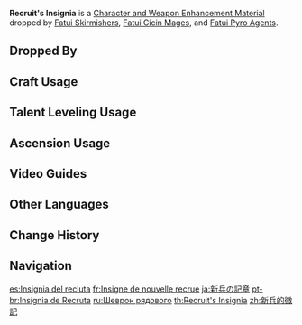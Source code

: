 {{Item Infobox
|id           = 112032
|image        = Item Recruit's Insignia.png
|type         = Character and Weapon Enhancement Materials
|group        = Fatui Insignia
|group2       = General Enemy Drops
|invCategory  = Character Development Items
|quality      = 1
|description  = An insignia to identify the recruits. Makes one wonder about what the ones joining the Fatui's war machine were thinking.
|source1      = Dropped by [[Fatui Skirmishers]]
|source2      = Dropped by [[Fatui Cicin Mages]]
|source3      = Dropped by [[Fatui Pyro Agent]]s
|source4      = 
|source5      = 
}}
'''Recruit's Insignia''' is a [[Character and Weapon Enhancement Material]] dropped by [[Fatui Skirmishers]], [[Fatui Cicin Mages]], and [[Fatui Pyro Agent]]s.

==Dropped By==
{{Dropped By}}

==Craft Usage==
{{Craft Usage}}

==Talent Leveling Usage==
{{Talent Leveling Usage}}

==Ascension Usage==
{{Ascension Usage}}

==Video Guides==
{{EVT
|video1   = https://youtu.be/EJurpBu3V_Y
|caption1 = Farm Guide (Mondstadt and Liyue)

|video2   = https://youtu.be/0G4DreFWa-g
|caption2 = Farm Guide (Mondstadt, Liyue and Inazuma)
}}

==Other Languages==
{{Other Languages
|en      = Recruit's Insignia
|zhs     = 新兵的徽记
|zhs_rm  = Xīnbīng de Huījì
|zht     = 新兵的徽記
|zht_rm  = Xīnbīng de Huījì
|zh_tl   = Recruit's Insignia
|ja      = 新兵の記章
|ja_rm   = Shinpei no Kishou
|ja_tl   = New Recruit's Insignia
|ko      = 신병의 휘장
|ko_rm   = Sinbyeong-ui Hwijang
|ko_tl   = Recruit's Insignia
|es      = Insignia del recluta
|es_tl   = Recruit's Insignia
|fr      = Insigne de nouvelle recrue
|fr_tl   = New Recruit's Insignia
|ru      = Шеврон рядового
|ru_tl   = Recruit's Chevron
|th      = Recruit's Insignia
|vi      = Phù Hiệu Tân Binh
|vi_tl   = 
|de      = Abzeichen für neue Rekruten
|de_tl   = Insignia for New Recruits
|id      = Recruit's Insignia
|pt      = Insígnia de Recruta
|pt_tl   = 
|tr      = Acemi Asker Nişanı
|tr_tl   = 
|it      = Emblema della recluta
|it_tl   = 
}}

==Change History==
{{Change History|1.0}}

==Navigation==
{{Development Item Navbox|Character and Weapon Enhancement Materials}}

[[es:Insignia del recluta]]
[[fr:Insigne de nouvelle recrue]]
[[ja:新兵の記章]]
[[pt-br:Insígnia de Recruta]]
[[ru:Шеврон рядового]]
[[th:Recruit's Insignia]]
[[zh:新兵的徽記]]
